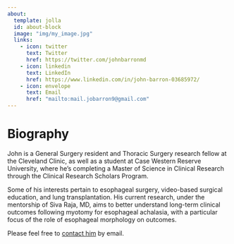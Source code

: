 ```yaml
---
about:
  template: jolla
  id: about-block
  image: "img/my_image.jpg"
  links:
    - icon: twitter
      text: Twitter
      href: https://twitter.com/johnbarronmd
    - icon: linkedin
      text: LinkedIn
      href: https://www.linkedin.com/in/john-barron-03685972/
    - icon: envelope
      text: Email
      href: "mailto:mail.jobarron9@gmail.com"  
---
```


::: {#about-block}
:::

# Biography

John is a General Surgery resident and Thoracic Surgery research fellow at the Cleveland Clinic, as well as a student at Case Western Reserve University, where he's completing a Master of Science in Clinical Research through the Clinical Research Scholars Program.

Some of his interests pertain to esophageal surgery, video-based surgical education, and lung transplantation. His current research, under the mentorship of Siva Raja, MD, aims to better understand long-term clinical outcomes following myotomy for esophageal achalasia, with a particular focus of the role of esophageal morphology on outcomes.

Please feel free to [contact him](mailto:mail.jobarron9@gmail.com.com) by email.
